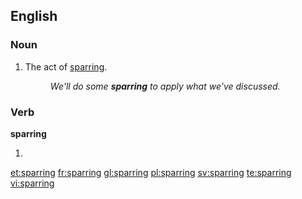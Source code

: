 ==English==

===Noun===
{{en-noun|-}}

#The act of [[spar]]ring.
#:''We'll do some '''sparring''' to apply what we've discussed.''

===Verb===
'''sparring'''

# {{present participle of|[[spar]]}}

[[et:sparring]]
[[fr:sparring]]
[[gl:sparring]]
[[pl:sparring]]
[[sv:sparring]]
[[te:sparring]]
[[vi:sparring]]